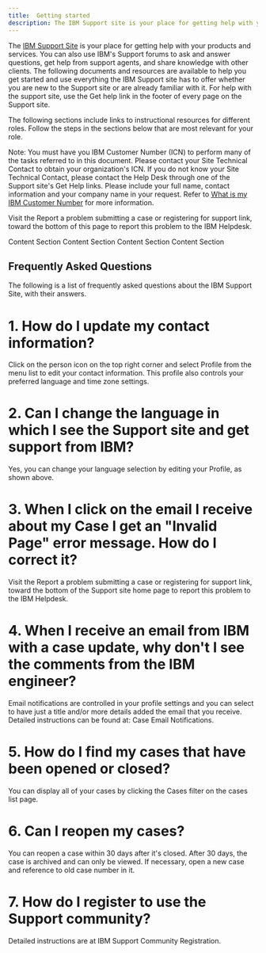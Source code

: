 ```yaml
---
title:  Getting started
description: The IBM Support site is your place for getting help with your products and services.
---
```


<PageDescription>

The [IBM Support Site](https://www.ibm.com/mysupport/s/?language=en_US) is your place for getting help with your products and services.
You can also use IBM's Support forums to ask and answer questions, get help from support agents, and share knowledge with other clients. The following documents and resources are available to help you get started and use everything the IBM Support site has to offer whether you are new to the Support site or are already familiar with it.
For help with the support site, use the Get help link in the footer of every page on the Support site.

The following sections include links to instructional resources for different roles. Follow the steps in the sections below that are most relevant for your role.

Note: You must have you IBM Customer Number (ICN) to perform many of the tasks referred to in this document. Please contact your Site Technical Contact to obtain your organization's ICN. If you do not know your Site Technical Contact, please contact the Help Desk through one of the Support site's Get Help links. Please include your full name, contact information and your company name in your request. Refer to [What is my IBM Customer Number](https://www.ibm.com/support/pages/what-my-ibm-customer-number-icn) for more information.

Visit the Report a problem submitting a case or registering for support link, toward the bottom of this page to report this problem to the IBM Helpdesk.

<Accordion>
  <AccordionItem title="Administrator"></AccordionItem>
  <AccordionItem title="Non-administrator">Content Section</AccordionItem>
  <AccordionItem title="All users">Content Section</AccordionItem>
  <AccordionItem title="Contractors and Vendors">Content Section</AccordionItem>
  <AccordionItem title="SPSS Users">Content Section</AccordionItem>
</Accordion>

</PageDescription>


## Frequently Asked Questions
The following is a list of frequently asked questions about the IBM Support Site, with their answers.
# 1. How do I update my contact information?
   Click on the person icon on the top right corner and select Profile from the menu list to edit your contact information. This profile also controls your preferred language and time zone settings.

# 2. Can I change the language in which I see the Support site and get support from IBM?

Yes, you can change your language selection by editing your Profile, as shown above.

# 3. When I click on the email I receive about my Case I get an "Invalid Page" error message. How do I correct it?

Visit the Report a problem submitting a case or registering for support link, toward the bottom of the Support site home page to report this problem to the IBM Helpdesk.

# 4. When I receive an email from IBM with a case update, why don't I see the comments from the IBM engineer?

Email notifications are controlled in your profile settings and you can select to have just a title and/or more details added the email that you receive. Detailed instructions can be found at: Case Email Notifications.

# 5. How do I find my cases that have been opened or closed?

You can display all of your cases by clicking the Cases filter on the cases list page.

# 6. Can I reopen my cases?

You can reopen a case within 30 days after it's closed. After 30 days, the case is archived and can only be viewed. If necessary, open a new case and reference to old case number in it.

# 7. How do I register to use the Support community?

Detailed instructions are at IBM Support Community Registration.
